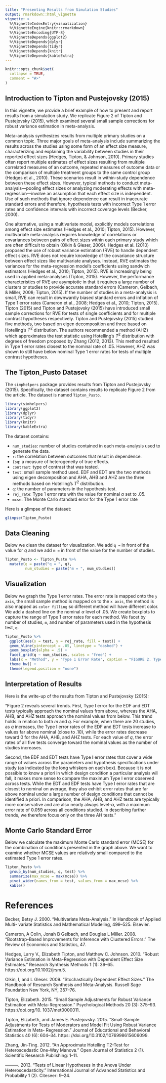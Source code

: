 ```yaml
---
title: "Presenting Results from Simulation Studies"
output: rmarkdown::html_vignette
vignette: >
  %\VignetteIndexEntry{visualization}
  %\VignetteEngine{knitr::rmarkdown}
  %\VignetteEncoding{UTF-8}
  %\VignetteDepends{ggplot2}
  %\VignetteDepends{dplyr}
  %\VignetteDepends{tidyr}
  %\VignetteDepends{knitr}
  %\VignetteDepends{kableExtra}
---
```


```r
knitr::opts_chunk$set(
  collapse = TRUE,
  comment = "#>"
)
```

## Introduction to Tipton and Pustejovsky (2015)

In this vignette, we provide a brief example of how to present and report results from a simulation study. We replicate Figure 2 of Tipton and Pustejovsky (2015), which examined several small sample corrections for robust variance estimation in meta-analysis. 

Meta-analysis synthesizes results from multiple primary studies on a common topic. Three major goals of meta-analysis include summarizing the results across the studies using some form of an effect size measure, characterizing and explaining the variability between studies in their reported effect sizes (Hedges, Tipton, & Johnson, 2010). Primary studies often report multiple estimates of effect sizes resulting from multiple correlated measures of an outcome, repeated measures of outcome data or the comparison of multiple treatment groups to the same control group (Hedges et al., 2010). These scenarios result in within-study dependence between these effect sizes. However, typical methods to conduct meta-analysis—pooling effect sizes or analyzing moderating effects with meta-regression—involve an assumption that each effect size is independent. Use of such methods that ignore dependence can result in inaccurate standard errors and therefore, hypothesis tests with incorrect Type 1 error rates and confidence intervals with incorrect coverage levels (Becker, 2000). 

One alternative, using a multivariate model, explicitly models correlations among effect size estimates (Hedges et al., 2010; Tipton, 2015). However, multivariate meta-analysis requires knowledge of correlations or covariances between pairs of effect sizes within each primary study which are often difficult to obtain (Olkin & Gleser, 2009). Hedges et al. (2010) proposed the use of robust variance estimation (RVE) to handle dependent effect sizes. RVE does not require knowledge of the covariance structure between effect sizes like multivariate analyses. Instead, RVE estimates the variances for the meta-regression model’s coefficients using sandwich estimators (Hedges et al., 2010; Tipton, 2015). RVE is increasingly being used in applied meta-analyses (Tipton, 2015). However, the performance characteristics of RVE are asymptotic in that it requires a large number of clusters or studies to provide accurate standard errors (Cameron, Gelbach, & Miller, 2008; Tipton, 2015). If the number of studies in a meta-analysis is small, RVE can result in downwardly biased standard errors and inflation of Type 1 error rates (Cameron et al., 2008; Hedges et al., 2010; Tipton, 2015). Tipton (2015) and Tipton and Pustejovsky (2015) have introduced small sample corrections for RVE for tests of single coefficients and for multiple contrast hypotheses respectively. Tipton and Pustejovsky (2015) studied five methods, two based on eigen decomposition and three based on Hotelling’s $T^2$ distribution. The authors recommended a method (AHZ) which approximates the test statistic using Hotelling’s $T^2$  distribution with degrees of freedom proposed by Zhang (2012, 2013). This method resulted in Type 1 error rates closest to the nominal rate of .05. However, AHZ was shown to still have below nominal Type 1 error rates for tests of multiple contrast hypotheses.

## The Tipton_Pusto Dataset

The `simphelpers` package provides results from Tipton and Pustejovsky (2015). Specifically, the dataset contains results to replicate Figure 2 from the article. The dataset is named `Tipton_Pusto`. 


```r
library(simhelpers)
library(ggplot2)
library(dplyr)
library(tidyr)
library(knitr)
library(kableExtra)
```


The dataset contains:

  - `num_studies`: number of studies contained in each meta-analysis used to generate the data.
  - `r`: the correlation between outcomes that result in dependence.
  - `Isq`: a measure of heterogeneity of true effects. 
  - `contrast`: type of contrast that was tested.
  - `test`: small sample method used. EDF and EDT are the two methods using eigen decomposition and AHA, AHB and AHZ are the three methods based on Hotelling’s $T^2$ distribution.
  - `q`: the number of parameters in the hypothesis test.
  - `rej_rate`: Type 1 error rate with the value for nominal $\alpha$ set to .05.
  - `mcse`: The Monte Carlo standard error for the Type 1 error rate
  
Here is a glimpse of the dataset: 

```r
glimpse(Tipton_Pusto)
```

## Data Cleaning

Below we clean the dataset for visualization. We add `q = ` in front of the value for $q$ and we add `m = ` in front of the value for the number of studies. 

```r
Tipton_Pusto <- Tipton_Pusto %>%
  mutate(q = paste("q = ", q),
         num_studies = paste("m = ", num_studies))
```


## Visualization 

Below we graph the Type 1 error rates. The error rate is mapped onto the `y axis`, the small sample method is mapped on to the `x axis`, the method is also mapped as `color filling` so different method will have different color. We add a dashed line on the nominal $\alpha$ level of .05. We create boxplots to capture the range of Type 1 error rates for each method. We facet by number of studies, `m`, and number of parameters used in the hypothesis test, `q`.

```r
Tipton_Pusto %>%
  ggplot(aes(x = test, y = rej_rate, fill = test)) + 
  geom_hline(yintercept = .05, linetype = "dashed") + 
  geom_boxplot(alpha = .5) + 
  facet_grid(q ~ num_studies, scales = "free") + 
  labs(x = "Method", y = "Type 1 Error Rate", caption = "FIGURE 2. Type I error for alpha of .05 of five alternative tests. Solid lines indicate the nominal alpha level") + 
  theme_bw() +
  theme(legend.position = "none")
```

## Interpretation of Results

Here is the write-up of the results from Tipton and Pustejovsky (2015):

"Figure 2 reveals several trends. First, Type I error for the EDF and EDT tests typically approach the nominal values from above, whereas the AHA, AHB, and AHZ tests approach the nominal values from below. This trend holds in relation to both $m$ and $q$. For example, when there are 20 studies, as $q$ increases, the Type I error rates of the EDF and EDT tests increase to values far above nominal (close to .10), while the error rates decrease toward 0 for the AHA, AHB, and AHZ tests. For each value of $q$, the error rates of all five tests converge toward the nominal values as the number of studies increases.

Second, the EDF and EDT tests have Type I error rates that cover a wide range of values across the parameters and hypothesis specifications under study (as indicated by the long whiskers on each box). Because it is not possible to know a priori in which design condition a particular analysis will fall, it makes more sense to compare the maximum Type I error observed across tests. While the EDT and EDF tests have Type I error rates that are closest to nominal on average, they also exhibit error rates that are far above nominal under a large number of design conditions that cannot be identified a priori. In comparison, the AHA, AHB, and AHZ tests are typically more conservative and are also nearly always level-$\alpha$, with a maximum error rate of 0.059 across all conditions studied. In describing further trends, we therefore focus only on the three AH tests."


## Monte Carlo Standard Error

Below we calculate the maximum Monte Carlo standard error (MCSE) for the combination of conditions presented in the graph above. We want to examine whether MCSE values are relatively small compared to the estimated Type 1 error rates. 

```r
Tipton_Pusto %>%
  group_by(num_studies, q, test) %>%
  summarize(max_mcse = max(mcse)) %>%
  pivot_wider(names_from = test, values_from = max_mcse) %>%
  kable()
```


# References

Becker, Betsy J. 2000. “Multivariate Meta-Analysis.” In Handbook of Applied Multi-
variate Statistics and Mathematical Modeling, 499–525. Elsevier.

Cameron, A Colin, Jonah B Gelbach, and Douglas L Miller. 2008. “Bootstrap-Based Improvements for Inference with Clustered Errors.” The Review of Economics and Statistics, 47.

Hedges, Larry V., Elizabeth Tipton, and Matthew C. Johnson. 2010. “Robust Variance Estimation in Meta-Regression with Dependent Effect Size Estimates.” Research Synthesis Methods 1 (1): 39–65. https://doi.org/10.1002/jrsm.5.

Olkin, I, and L Gleser. 2009. “Stochastically Dependent Effect Sizes.” The Handbook of Research Synthesis and Meta-Analysis. Russell Sage Foundation New York, NY, 357–76.

Tipton, Elizabeth. 2015. “Small Sample Adjustments for Robust Variance Estimation with Meta-Regression.” Psychological Methods 20 (3): 375–93. https://doi.org/10. 1037/met0000011.

Tipton, Elizabeth, and James E. Pustejovsky. 2015. “Small-Sample Adjustments for Tests of Moderators and Model Fit Using Robust Variance Estimation in Meta- Regression.” Journal of Educational and Behavioral Statistics 40 (6): 604–34. https:
//doi.org/10.3102/1076998615606099.

Zhang, Jin-Ting. 2012. “An Approximate Hotelling T2-Test for Heteroscedastic One-Way Manova.” Open Journal of Statistics 2 (1). Scientific Research Publishing: 1–11.

———. 2013. “Tests of Linear Hypotheses in the Anova Under Heteroscedasticity.” International Journal of Advanced Statistics and Probability 1 (2). Citeseer: 9–24.


